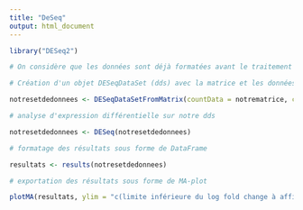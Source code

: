 ---
title: "DeSeq"
output: html_document
---

```{r setup, include=FALSE}
library("DESeq2")

# On considère que les données sont déjà formatées avant le traitement par R

# Création d'un objet DESeqDataSet (dds) avec la matrice et les données de colonnes

notresetdedonnees <- DESeqDataSetFromMatrix(countData = notrematrice, colData = nosdonneesdecolonnes, design = ~ echantillons + condition)

```

```{r}
# analyse d'expression différentielle sur notre dds

notresetdedonnees <- DESeq(notresetdedonnees)
```

```{r}
# formatage des résultats sous forme de DataFrame

resultats <- results(notresetdedonnees)
```

```{r}
# exportation des résultats sous forme de MA-plot

plotMA(resultats, ylim = "c(limite inférieure du log fold change à afficher, limite supérieure)")
```

